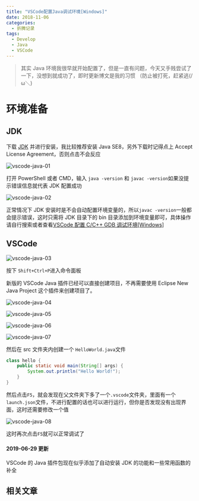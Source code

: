```yaml
---
title: "VSCode配置Java调试环境[Windows]"
date: 2018-11-06
categories:
  - 折腾记录
tags:
  - Develop
  - Java
  - VSCode
---
```


> 其实 Java 环境我很早就开始配置了，但是一直有问题，今天又手贱尝试了一下，没想到就成功了，即时更新博文是我的习惯 （防止被打死，赶紧逃(/ω＼)

# 环境准备

## JDK

下载 [JDK](https://www.oracle.com/technetwork/java/javase/downloads/jdk8-downloads-2133151.html) 并进行安装，我比较推荐安装 Java SE8，另外下载时记得点上 Accept License Agreement，否则点击不会反应

![vscode-java-01](./vscode-java-01.png)

打开 PowerShell 或者 CMD，输入 `java -version` 和 `javac -version`如果没提示错误信息就代表 JDK 配置成功

![vscode-java-02](./vscode-java-02.png)

正常情况下 JDK 安装时是不会自动配置环境变量的，所以`javac -version`一般都会提示错误，这时只需将 JDK 目录下的 bin 目录添加到环境变量即可，具体操作请自行搜索或者查看[VSCode 配置 C/C++ GDB 调试环境\[Windows\]](https://blog.ixk.me/vscode-configuration-Cpp-gdb-debugging-environment-windows.html)

## VSCode

![vscode-java-03](./vscode-java-03.png)

按下 `Shift+Ctrl+P`进入命令面板

新版的 VSCode Java 插件已经可以直接创建项目，不再需要使用 Eclipse New Java Project 这个插件来创建项目了。

![vscode-java-04](./vscode-java-04.png)

![vscode-java-05](./vscode-java-05.png)

![vscode-java-06](./vscode-java-06.png)

![vscode-java-07](./vscode-java-07.png)

然后在 src 文件夹内创建一个 `HelloWorld.java`文件

```java
class hello {
    public static void main(String[] args) {
        System.out.println("Hello World!");
    }
}
```

然后点击`F5`，就会发现在父文件夹下多了一个`.vscode`文件夹，里面有一个`launch.json`文件，不进行配置的话也可以进行运行，但你是否发现没有出现界面，这时还需要修改一个值

![vscode-java-08](./vscode-java-08.png)

这时再次点击`F5`就可以正常调试了

#### 2019-06-29 更新

VSCode 的 Java 插件包现在似乎添加了自动安装 JDK 的功能和一些常用函数的补全

## 相关文章
